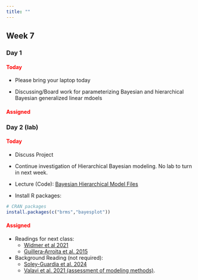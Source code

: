 ```yaml
---
title: ""
---
```


## Week 7

### Day 1

#### [Today]{style="color:red;"}

-   Please bring your laptop today

-   Discussing/Board work for parameterizing Bayesian and hierarchical Bayesian generalized linear mdoels

#### [Assigned]{style="color:red;"}
 
 
### Day 2 (lab)

#### [Today]{style="color:red;"}

-   Discuss Project

-   Continue investigation of Hierarchical Bayesian modeling. No lab to turn in next week.

-   Lecture (Code): <a href="/classfiles/hbayes/Bayesian.Hierarchical.Model2.zip">Bayesian Hierarchical Model Files</a>

-   Install R packages:

```r
# CRAN packages
install.packages(c("brms","bayesplot"))
```


#### [Assigned]{style="color:red;"}

-   Readings for next class:
    -   <a href="/readings/Widmer et al 2021.pdf">Widmer et al 2021</a>
    -   <a href="/readings/Guillera‐Arroita et al. 2015.pdf">Guillera‐Arroita et al. 2015</a>

- Background Reading (not required):
  - <a href="/readings/Soley-Guardia et al. 2024.pdf">Soley-Guardia et al. 2024</a>
  - <a href="/readings/Valavi et al. 2021.pdf"> Valavi et al. 2021 (assessment of modeling methods)</a>.



